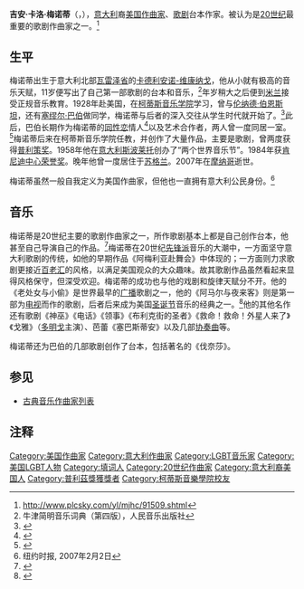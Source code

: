 {{Infobox classical
| 中文名 = 梅诺蒂
| 画像 = Gcmenotti.jpg
| 附注 =
| 原文名 = Gian Carlo Menotti
| 拉丁字母 = 
| 国别 = 美国
| 出生日期 = {{birth date|1911|7|7}}
| 出生地 = [[意大利|意大利]][[瓦雷泽省|瓦雷泽省]][[卡德利亞諾-維科納戈|卡德利亞諾-維科納戈]]
| 逝世日期 = {{death date and age|2007|2|1|1911|7|7}}
| 逝世地 = 摩纳哥蒙特卡洛
| 所属时期 = 20世纪
| 所属乐派 = 
| 擅长作品类型 = 歌剧
| 代表作 = 歌剧《阿梅利亚赴舞会》《神巫》《领事》《电话》《阿马尔与夜来客》《布利克街的圣者》《救命！救命！外星人来了》，芭蕾《塞巴斯蒂安》
| 师从 = 
| 学生 = 
}}

'''吉安·卡洛·梅诺蒂'''（{{lang-it|'''Gian Carlo Menotti'''}}，{{bd|1911年|7月7日|2007年|2月1日|catIdx=M}}），[[意大利|意大利]]裔[[美国|美国]][[作曲家|作曲家]]、[[歌剧|歌剧]]台本作家。被认为是[[现代音乐|20世纪]]最重要的歌剧作曲家之一。<ref>http://www.plcsky.com/yl/mjhc/91509.shtml{{dead link|date=2017年12月 |bot=InternetArchiveBot |fix-attempted=yes }}</ref>

== 生平 ==
梅诺蒂出生于意大利北部[[瓦雷泽省|瓦雷泽省]]的[[卡德利亚诺-维科纳戈|卡德利安诺-维康纳戈]]，他从小就有极高的音乐天赋，11岁便写出了自己第一部歌剧的台本和音乐，<ref>牛津简明音乐词典（第四版），人民音乐出版社</ref>年岁稍大之后便到[[米兰|米兰]]接受正规音乐教育。1928年赴美国，在[[柯蒂斯音乐学院|柯蒂斯音乐学院]]学习，曾与[[伦纳德·伯恩斯坦|伦纳德·伯恩斯坦]]，还有[[塞缪尔·巴伯|塞缪尔·巴伯]]做同学，梅诺蒂与后者的深入交往从学生时代就开始了。<ref>{{Cite web |url=http://www.fyne.co.uk/index.php?item=226 |title=存档副本 |accessdate=2009-12-25 |archive-date=2010-10-07 |archive-url=https://web.archive.org/web/20101007123306/http://fyne.co.uk/index.php?item=226 |dead-url=no }}</ref>此后，巴伯长期作为梅诺蒂的[[同性恋|同性恋]]情人<ref>{{cite web |url=http://www.league-ncr.com/library/history/heritage_files_moved_from_history/heritage2.html |title=存档副本 |accessdate=2009-12-25 |deadurl=yes |archiveurl=https://web.archive.org/web/20080705033416/http://www.league-ncr.com/library/history/heritage_files_moved_from_history/heritage2.html |archivedate=2008-07-05 }}</ref>以及艺术合作者，两人曾一度同居一室。<ref>{{Cite web |url=http://www.nytimes.com/2007/02/02/arts/music/02menotti.html?_r=1&pagewanted=all |title=存档副本 |access-date=2009-12-25 |archive-date=2020-09-23 |archive-url=https://web.archive.org/web/20200923231303/https://www.nytimes.com/2007/02/02/arts/music/02menotti.html?_r=1&pagewanted=all |dead-url=no }}</ref>梅诺蒂后来在柯蒂斯音乐学院任教，并创作了大量作品，主要是歌剧，曾两度获得[[普利策奖|普利策奖]]。1958年他在[[意大利|意大利]][[斯波莱托|斯波莱托]]创办了“两个世界音乐节”。1984年获[[肯尼迪中心荣誉奖|肯尼迪中心荣誉奖]]。晚年他曾一度居住于[[苏格兰|苏格兰]]。2007年在[[摩纳哥|摩纳哥]]逝世。

梅诺蒂虽然一般自我定义为美国作曲家，但他也一直拥有意大利公民身份。<ref>纽约时报, 2007年2月2日</ref>

== 音乐 ==
梅诺蒂是20世纪主要的歌剧作曲家之一，所作歌剧基本上都是自己创作台本，他甚至自己导演自己的作品。<ref>{{Cite web |url=http://www.schirmer.com/default.aspx?TabId=2419&State_2872=2&ComposerId_2872=1039 |title=存档副本 |access-date=2009-12-25 |archive-date=2013-07-29 |archive-url=https://web.archive.org/web/20130729014351/http://www.schirmer.com/default.aspx?TabId=2419&State_2872=2&ComposerId_2872=1039 |dead-url=no }}</ref>梅诺蒂在20世纪[[先锋派|先锋派]]音乐的大潮中，一方面坚守意大利歌剧的传统，如他的早期作品《阿梅利亚赴舞会》中体现的；一方面则力求歌剧更接近[[百老汇|百老汇]]的风格，以满足美国观众的大众趣味。故其歌剧作品虽然看起来显得风格保守，但深受欢迎。梅诺蒂的成功也与他的戏剧和旋律天赋分不开。他的《老处女与小偷》是世界最早的[[广播|广播]]歌剧之一，他的《阿马尔与夜来客》则是第一部为[[电视|电视]]而作的歌剧，后者后来成为美国[[圣诞节|圣诞节]]音乐的经典之一。<ref>{{Cite web |url=http://www.contactmusic.com/news.nsf/story/menotti-composer-of-first-opera-for-tv-dead-at-95_1020974 |title=存档副本 |access-date=2009-12-25 |archive-date=2010-09-25 |archive-url=https://web.archive.org/web/20100925003432/http://www.contactmusic.com/news.nsf/story/menotti-composer-of-first-opera-for-tv-dead-at-95_1020974 |dead-url=no }}</ref>他的其他名作还有歌剧《神巫》《电话》《领事》《布利克街的圣者》《救命！救命！外星人来了》《戈雅》（[[多明戈|多明戈]]主演）、芭蕾《塞巴斯蒂安》以及几部[[协奏曲|协奏曲]]等。

梅诺蒂还为巴伯的几部歌剧创作了台本，包括著名的《伐奈莎》。
== 参见 ==
* [[古典音乐作曲家列表|古典音乐作曲家列表]]

== 注释 ==
{{reflist}}
{{20世纪80年代肯尼迪中心荣誉奖}}
{{Authority control}}
{{DEFAULTSORT:Menotti, Gian Carlo}}
[[Category:美国作曲家|Category:美国作曲家]]
[[Category:意大利作曲家|Category:意大利作曲家]]
[[Category:LGBT音乐家|Category:LGBT音乐家]]
[[Category:美国LGBT人物|Category:美国LGBT人物]]
[[Category:填词人|Category:填词人]]
[[Category:20世纪作曲家|Category:20世纪作曲家]]
[[Category:意大利裔美国人|Category:意大利裔美国人]]
[[Category:普利茲獎獲獎者|Category:普利茲獎獲獎者]]
[[Category:柯蒂斯音樂學院校友|Category:柯蒂斯音樂學院校友]]